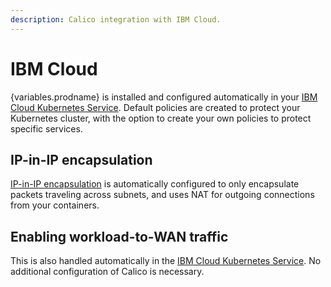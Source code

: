 ```yaml
---
description: Calico integration with IBM Cloud.
---
```



# IBM Cloud

{variables.prodname} is installed and configured automatically in your [IBM Cloud Kubernetes Service](https://www.ibm.com/products/kubernetes-service/). Default policies are created to protect your Kubernetes cluster, with the option to create your own policies to protect specific services.

## IP-in-IP encapsulation

[IP-in-IP encapsulation](../../networking/configuring/vxlan-ipip.mdx) is automatically configured to only encapsulate packets traveling across subnets, and uses NAT for outgoing connections from your containers.

## Enabling workload-to-WAN traffic

This is also handled automatically in the [IBM Cloud Kubernetes Service](https://www.ibm.com/products/kubernetes-service/). No additional configuration of Calico is necessary.
